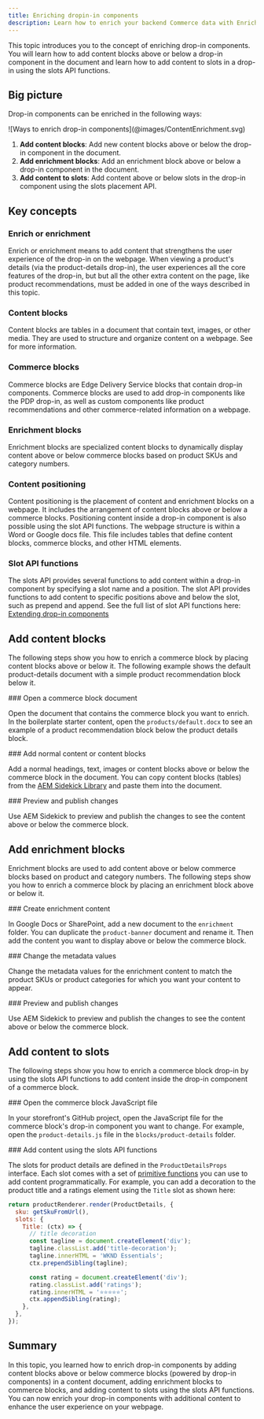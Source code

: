 ```yaml
---
title: Enriching dropin-in components
description: Learn how to enrich your backend Commerce data with Enrichment blocks.
---
```



This topic introduces you to the concept of enriching drop-in components. You will learn how to add content blocks above or below a drop-in component in the document and learn how to add content to slots in a drop-in using the slots API functions.

## Big picture

Drop-in components can be enriched in the following ways:

<Diagram caption="Three ways to enrich drop-in components">
  ![Ways to enrich drop-in components](@images/ContentEnrichment.svg)
</Diagram>

<Callouts columnCount="1">

1. **Add content blocks**: Add new content blocks above or below the drop-in component in the document.
1. **Add enrichment blocks**: Add an enrichment block above or below a drop-in component in the document.
1. **Add content to slots**: Add content above or below slots in the drop-in component using the slots placement API.

</Callouts>

## Key concepts

<Vocabulary>

### Enrich or enrichment

Enrich or enrichment means to add content that strengthens the user experience of the drop-in on the webpage. When viewing a product's details (via the product-details drop-in), the user experiences all the core features of the drop-in, but but all the other extra content on the page, like product recommendations, must be added in one of the ways described in this topic.

### Content blocks

Content blocks are tables in a document that contain text, images, or other media. They are used to structure and organize content on a webpage. See <Link href="https://www.aem.live/developer/block-collection" text="Block collection" /> for more information.

### Commerce blocks

Commerce blocks are Edge Delivery Service blocks that contain drop-in components. Commerce blocks are used to add drop-in components like the PDP drop-in, as well as custom components like product recommendations and other commerce-related information on a webpage.


### Enrichment blocks

Enrichment blocks are specialized content blocks to dynamically display content above or below commerce blocks based on product SKUs and category numbers.

### Content positioning

Content positioning is the placement of content and enrichment blocks on a webpage. It includes the arrangement of content blocks above or below a commerce blocks. Positioning content inside a drop-in component is also possible using the slot API functions. The webpage structure is within a Word or Google docs file. This file includes tables that define content blocks, commerce blocks, and other HTML elements.

### Slot API functions

The slots API provides several functions to add content within a drop-in component by specifying a slot name and a position. The slot API provides functions to add content to specific positions above and below the slot, such as prepend and append. See the full list of slot API functions here: [Extending drop-in components](/dropins/all/extending#big-picture)

</Vocabulary>

## Add content blocks

The following steps show you how to enrich a commerce block by placing content blocks above or below it. The following example shows the default product-details document with a simple product recommendation block below it.

<Tasks>

<Task>
### Open a commerce block document

Open the document that contains the commerce block you want to enrich. In the boilerplate starter content, open the `products/default.docx` to see an example of a product recommendation block below the product details block.

</Task>

<Task>
### Add normal content or content blocks

Add a normal headings, text, images or content blocks above or below the commerce block in the document. You can copy content blocks (tables) from the [AEM Sidekick Library](https://sidekick-library--aem-block-collection--adobe.aem.page/tools/sidekick/library.html?plugin=blocks&path=/block-collection/) and paste them into the document.

</Task>

<Task>
### Preview and publish changes

Use AEM Sidekick to preview and publish the changes to see the content above or below the commerce block.

</Task>

</Tasks>

## Add enrichment blocks

Enrichment blocks are used to add content above or below commerce blocks based on product and category numbers. The following steps show you how to enrich a commerce block by placing an enrichment block above or below it.

<Tasks>

<Task>
### Create enrichment content

In Google Docs or SharePoint, add a new document to the `enrichment` folder. You can duplicate the `product-banner` document and rename it. Then add the content you want to display above or below the commerce block.
</Task>

<Task>
### Change the metadata values

Change the metadata values for the enrichment content to match the product SKUs or product categories for which you want your content to appear.

</Task>

<Task>
### Preview and publish changes

Use AEM Sidekick to preview and publish the changes to see the content above or below the commerce block.

</Task>

</Tasks>

## Add content to slots

The following steps show you how to enrich a commerce block drop-in by using the slots API functions to add content inside the drop-in component of a commerce block.

<Tasks>

<Task>
### Open the commerce block JavaScript file

In your storefront's GitHub project, open the JavaScript file for the commerce block's drop-in component you want to change. For example, open the `product-details.js` file in the `blocks/product-details` folder.

</Task>

<Task>
### Add content using the slots API functions

The slots for product details are defined in the `ProductDetailsProps` interface. Each slot comes with a set of [primitive functions](/dropins/all/extending/) you can use to add content programmatically. For example, you can add a decoration to the product title and a ratings element using the `Title` slot as shown here:


```js
return productRenderer.render(ProductDetails, {
  sku: getSkuFromUrl(),
  slots: {
    Title: (ctx) => {
      // title decoration
      const tagline = document.createElement('div');
      tagline.classList.add('title-decoration');
      tagline.innerHTML = 'WKND Essentials';
      ctx.prependSibling(tagline);

      const rating = document.createElement('div');
      rating.classList.add('ratings');
      rating.innerHTML = '⭐️⭐️⭐️⭐️⭐️';
      ctx.appendSibling(rating);
    },
  },
});
```

</Task>

</Tasks>

## Summary

In this topic, you learned how to enrich drop-in components by adding content blocks above or below commerce blocks (powered by drop-in components) in a content document, adding enrichment blocks to commerce blocks, and adding content to slots using the slots API functions. You can now enrich your drop-in components with additional content to enhance the user experience on your webpage.
